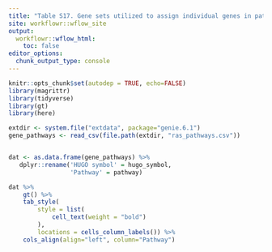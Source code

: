 ```yaml
---
title: "Table S17. Gene sets utilized to assign individual genes in pathways and gene families."
site: workflowr::wflow_site
output:
  workflowr::wflow_html:
    toc: false
editor_options:
  chunk_output_type: console
---
```


```r
knitr::opts_chunk$set(autodep = TRUE, echo=FALSE)
library(magrittr)
library(tidyverse)
library(gt)
library(here)
```



```r
extdir <- system.file("extdata", package="genie.6.1")
gene_pathways <- read_csv(file.path(extdir, "ras_pathways.csv")) 


dat <- as.data.frame(gene_pathways) %>%
   dplyr::rename('HUGO symbol' = hugo_symbol, 
                 'Pathway' = pathway)

```


```r
dat %>%
    gt() %>%
    tab_style(
        style = list(
            cell_text(weight = "bold")
        ),
        locations = cells_column_labels()) %>%
    cols_align(align="left", column="Pathway")

```

